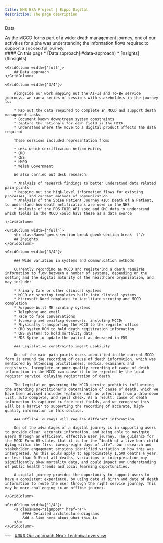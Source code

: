 ```yaml
---
title: NHS BSA Project | Hippo Digital
description: The page description
---
```


<Heading caption='Our approach' tag='h1'>Data</Heading>

<GridRow>
    <GridColumn width={'2/3'}>
        <LeadParagraph>
            As the MCCD forms part of a wider death management journey, one of our activities for alpha was understanding the information flows required to support a successful journey.
        </LeadParagraph>
    </GridColumn>
    <GridColumn width={'1/3'}>
        <nav className="in-page-nav">
            #### On this page
            * [Data approach](#data-approach)
            * [Insights](#insights)
        </nav>
    </GridColumn>
</GridRow>

<GridRow>

    <GridColumn width={'full'}>
        ## Data approach
    </GridColumn>

    <GridColumn width={'3/4'}>

        Alongside our work mapping out the As-Is and To-Be service journeys, we ran a series of sessions with stakeholders in the journey to: 

        * Map out the data required to complete an MCCD and support death management tasks
        * Document known downstream system constraints
        * Capture the rationale for each field in the MCCD
        * Understand where the move to a digital product affects the data required

        These sessions included representation from: 

        * DHSC Death Certification Reform Policy
        * GRO
        * ONS
        * HMPO
        * Welsh Government

        We also carried out desk research: 

        * Analysis of research findings to better understand data related pain points
        * Mapping out the high-level information flows for existing processes, and current methods of communication
        * Analysis of the Spine Patient Journey #10: Death of a Patient, to understand how death notifications are used in the NHS
        * Analysis of the PDS FHIR API spec and GMC data to understand which fields in the MCCD could have these as a data source

    </GridColumn>

</GridRow>

<GridRow>

    <GridColumn width={'full'}>
        <hr className="govuk-section-break govuk-section-break--l"/>
        ## Insights
    </GridColumn>

    <GridColumn width={'3/4'}>

        ### Wide variation in systems and communication methods

        Currently recording an MCCD and registering a death requires information to flow between a number of systems, depending on the setting and the digital maturity of the healthcare organisation, and may include: 

        * Primary Care or other clinical systems
        * MCCD or scrutiny templates built into clinical systems
        * Microsoft Word templates to facilitate scrutiny and MCCD completion
        * Purpose-built ME scrutiny systems
        * Telephone and email
        * Face to face conversations
        * Scanning and emailing documents, including MCCDs
        * Physically transporting the MCCD to the register office
        * GRO system RON to hold death registration information
        * ONS systems to hold mortality data
        * PDS Spine to update the patient as deceased in PDS

        ### Legislative constraints impact usability 

        One of the main pain points users identified in the current MCCD form is around the recording of cause of death information, which was mentioned by attending practitioners, medical examiners and registrars. Incomplete or poor-quality recording of cause of death information in the MCCD can cause it to be rejected by the local register service, delaying registration of death.

        The legislation governing the MCCD service prohibits influencing the attending practitioner’s determination of cause of death, which we have been advised includes features such as selecting from a drop-down list, auto complete, and spell check. As a result, cause of death information is captured in free text fields, and we recognise this will be a barrier to supporting the recording of accurate, high-quality information in this section.

        ### Offline journeys will require different information 

        One of the advantages of a digital journey is in supporting users to provide clear, accurate information, and being able to navigate users through an efficient, effective user journey. The guidance for the MCCD Form 65 states that it is for the “death of a live-born child dying within the first twenty-eight days of life”. Our research and stakeholder engagement sessions identified variation in how this was interpreted. As this would apply to approximately 1,500 deaths a year, or less than 0.5% of all deaths, variations in interpretation may significantly skew mortality data, and could impact our understanding of public health trends and local learning opportunities.

        A digital journey provides the opportunity to support users to have a consistent experience, by using date of birth and date of death information to route the user through the right service journey. This may be more challenging in an offline journey.

    </GridColumn>
    
    <GridColumn width={'1/4'}>
        <a className="signpost" href="#">
            #### Detailed architecture diagrams
            Add a line here about what this is
        </a>
    </GridColumn>

</GridRow>

<GridRow>
    <GridColumn width={'full'}>
        ---
    </GridColumn>
</GridRow>
<GridRow>
    <GridColumn width={'1/2'}>
        &nbsp;
    </GridColumn>
    <GridColumn width={'1/2'}>
        <a className="next-page" href="/approach/technical">
            #### Our approach
            Next: <span>Technical overview</span>
        </a>
    </GridColumn>
</GridRow>